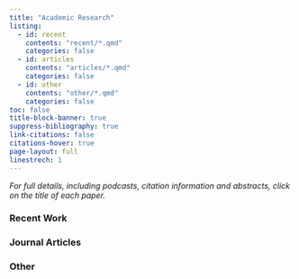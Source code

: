 ```yaml
---
title: "Academic Research"
listing:
  - id: recent
    contents: "recent/*.qmd"
    categories: false
  - id: articles
    contents: "articles/*.qmd"
    categories: false
  - id: other
    contents: "other/*.qmd"
    categories: false
toc: false
title-block-banner: true
suppress-bibliography: true
link-citations: false
citations-hover: true
page-layout: full
linestrech: 1
---
```


_For full details, including podcasts, citation information and abstracts, click on the title of each paper._

### Recent Work
::: {#recent}
:::
### Journal Articles
::: {#articles}
:::
### Other
::: {#other}
:::
